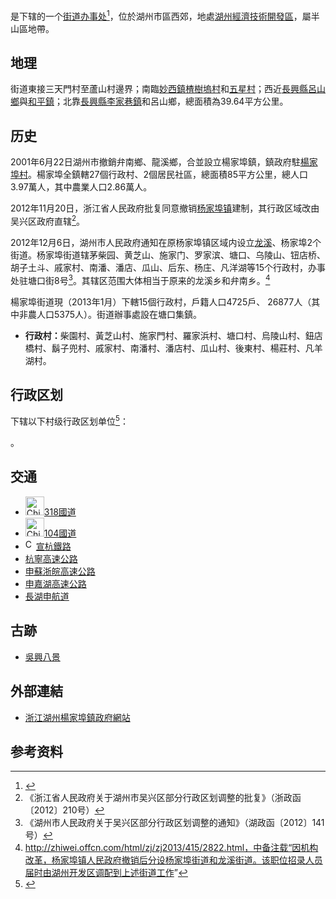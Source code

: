 {{中国乡级行政区
|其他语言 = Yan Ka Bu Tzen（[[吳語|吳語]]）
|毗邻行政区 = [[鳳凰街道|鳳凰街道]]<br>[[道場鄉|道場鄉]]<br>[[妙西鎮|妙西鎮]]<br>[[白雀鄉|白雀鄉]]<br>[[李家巷鎮|李家巷鎮]]<br>[[呂山鄉|呂山鄉]]
|官方网站 = http://www.yjb.gov.cn/
|33/05/02/103/000}}

'''{{PAGENAMEBASE}}'''是{{PRC admin/fullname|33/05/02/103/000|3}}下辖的一个[[街道办事处|街道办事处]]<ref>{{PRC admin/ref sgc|{{PRC admin/parent|33/05/02/103/000}}}}</ref>，位於湖州市區西郊，地處[[湖州經濟技術開發區|湖州經濟技術開發區]]，屬半山區地帶。

== 地理 ==
街道東接三天門村至蘆山村邊界；南臨[[妙西鎮|妙西鎮]][[楂樹塢村|楂樹塢村]]和[[五星村|五星村]]；西近[[長興縣|長興縣]][[呂山鄉|呂山鄉]]與[[和平鎮|和平鎮]]；北靠[[長興縣|長興縣]][[李家巷鎮|李家巷鎮]]和呂山鄉，總面積為39.64平方公里。

== 历史 ==
2001年6月22日湖州市撤銷弁南鄉、龍溪鄉，合並設立楊家埠鎮，鎮政府駐[[楊家埠村|楊家埠村]]。楊家埠全鎮轄27個行政村、2個居民社區，總面積85平方公里，總人口3.97萬人，其中農業人口2.86萬人。

2012年11月20日，浙江省人民政府批复同意撤销[[杨家埠镇|杨家埠镇]]建制，其行政区域改由吴兴区政府直辖<ref>《浙江省人民政府关于湖州市吴兴区部分行政区划调整的批复》（浙政函〔2012〕210号）</ref>。

2012年12月6日，湖州市人民政府通知在原杨家埠镇区域内设立[[龙溪街道_(湖州市)|龙溪]]、杨家埠2个街道。杨家埠街道辖茅柴园、黄芝山、施家门、罗家滨、塘口、乌陵山、钮店桥、胡子土斗、戚家村、南潘、潘店、瓜山、后东、杨庄、凡洋湖等15个行政村，办事处驻塘口街8号<ref>《湖州市人民政府关于吴兴区部分行政区划调整的通知》（湖政函〔2012〕141号）</ref>。其辖区范围大体相当于原来的龙溪乡和弁南乡。<ref>http://zhiwei.offcn.com/html/zj/zj2013/415/2822.html，中备注载“因机构改革，杨家埠镇人民政府撤销后分设杨家埠街道和龙溪街道。该职位招录人员届时由湖州开发区调配到上述街道工作”</ref>

楊家埠街道現（2013年1月）下轄15個行政村，戶籍人口4725戶、 26877人（其中非農人口5375人）。街道辦事處設在塘口集鎮。

*'''行政村：'''柴園村、黃芝山村、施家門村、羅家浜村、塘口村、烏陵山村、鈕店橋村、鬍子兜村、戚家村、南潘村、潘店村、瓜山村、後東村、楊莊村、凡羊湖村。

== 行政区划 ==
{{PAGENAMEBASE}}下辖以下村级行政区划单位<ref>{{PRC admin/ref sgc|33/05/02/103/000}}</ref>：

{{PRC admin/children|33/05/02/103/000}}。

== 交通 ==
*[[File:China_Highway_G318.png|30px]][[318國道|318國道]]
*[[File:China_Highway_G104.png|30px]][[104國道|104國道]]
*[[File:China_Railways.svg|17px]][[宣杭鐵路|宣杭鐵路]]
*[[杭寧高速公路|杭寧高速公路]]
*[[申蘇浙皖高速公路|申蘇浙皖高速公路]]
*[[申嘉湖高速公路|申嘉湖高速公路]]
*[[長湖申航道|長湖申航道]]

== 古跡 ==
*[[吳興八景|吳興八景]]

== 外部連結 ==
*[https://web.archive.org/web/20130510150231/http://yjb.gov.cn/  浙江湖州楊家埠鎮政府網站]

== 参考资料 ==
{{reflist}}

{{PRC admin/navcat|33/05/02/103/000}}